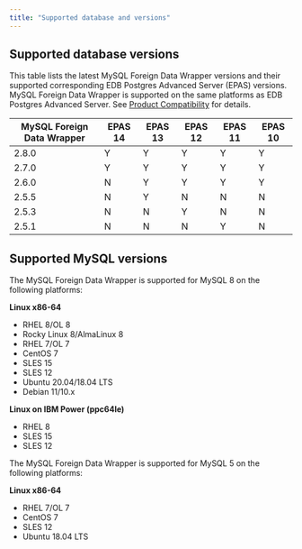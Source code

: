 ```yaml
---
title: "Supported database and versions"
---
```


## Supported database versions

This table lists the latest MySQL Foreign Data Wrapper versions and their supported corresponding EDB Postgres Advanced Server (EPAS) versions. MySQL Foreign Data Wrapper is supported on the same platforms as EDB Postgres Advanced Server. See [Product Compatibility](https://www.enterprisedb.com/platform-compatibility#epas) for details.

| MySQL Foreign Data Wrapper | EPAS 14 | EPAS 13 | EPAS 12 | EPAS 11 | EPAS 10 | 
| -------------------------- | ------- | ------- | ------- | ------- | ------- | 
| 2.8.0                      | Y       | Y       | Y       | Y       | Y       |  
| 2.7.0                      | Y       | Y       | Y       | Y       | Y       |  
| 2.6.0                      | N       | Y       | Y       | Y       | Y       | 
| 2.5.5                      | N       | Y       | N       | N       | N       | 
| 2.5.3                      | N       | N       | Y       | N       | N       | 
| 2.5.1                      | N       | N       | N       | Y       | N       |  

## Supported MySQL versions

The MySQL Foreign Data Wrapper is supported for MySQL 8 on the following platforms:

**Linux x86-64**

 -   RHEL 8/OL 8
 -   Rocky Linux 8/AlmaLinux 8
 -   RHEL 7/OL 7
 -   CentOS 7
 -   SLES 15
 -   SLES 12
 -   Ubuntu 20.04/18.04 LTS
 -   Debian 11/10.x

**Linux on IBM Power (ppc64le)**

-   RHEL 8
-   SLES 15
-   SLES 12


The MySQL Foreign Data Wrapper is supported for MySQL 5 on the following platforms:

**Linux x86-64**

 -   RHEL 7/OL 7
 -   CentOS 7
 -   SLES 12
 -   Ubuntu 18.04 LTS


